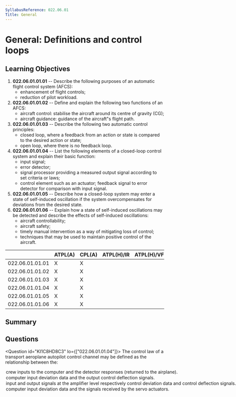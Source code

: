 ```yaml
---
SyllabusReference: 022.06.01
Title: General
---
```


# General: Definitions and control loops

## Learning Objectives

1. **022.06.01.01.01** -- Describe the following purposes of an automatic flight
   control system (AFCS):
   - enhancement of flight controls;
   - reduction of pilot workload.
2. **022.06.01.01.02** -- Define and explain the following two functions of an
   AFCS:
   - aircraft control: stabilise the aircraft around its centre of gravity (CG);
   - aircraft guidance: guidance of the aircraft"s flight path.
3. **022.06.01.01.03** -- Describe the following two automatic control
   principles:
   - closed loop, where a feedback from an action or state is compared to the
     desired action or state;
   - open loop, where there is no feedback loop.
4. **022.06.01.01.04** -- List the following elements of a closed-loop control
   system and explain their basic function:
   - input signal;
   - error detector;
   - signal processor providing a measured output signal according to set
     criteria or laws;
   - control element such as an actuator; feedback signal to error detector for
     comparison with input signal.
5. **022.06.01.01.05** -- Describe how a closed-loop system may enter a state of
   self-induced oscillation if the system overcompensates for deviations from
   the desired state.
6. **022.06.01.01.06** -- Explain how a state of self-induced oscillations may
   be detected and describe the effects of self-induced oscillations:
   - aircraft controllability;
   - aircraft safety;
   - timely manual intervention as a way of mitigating loss of control;
   - techniques that may be used to maintain positive control of the aircraft.

|                 | ATPL(A) | CPL(A) | ATPL(H)/IR | ATPL(H)/VFR | CPL(H) | IR  | CBIR(A) |
| --------------- | ------- | ------ | ---------- | ----------- | ------ | --- | ------- |
| 022.06.01.01.01 | X       | X      |            |             |        | X   |         |
| 022.06.01.01.02 | X       | X      |            |             |        | X   |         |
| 022.06.01.01.03 | X       | X      |            |             |        |     |         |
| 022.06.01.01.04 | X       | X      |            |             |        |     |         |
| 022.06.01.01.05 | X       | X      |            |             |        |     |         |
| 022.06.01.01.06 | X       | X      |            |             |        |     |         |

## Summary

## Questions

<Question id="KI1C8HD8C3" lo={["022.06.01.01.04"]}>
  <Text variant="oneCorrect">
    The control law of a transport aeroplane autopilot control channel may be
    defined as the relationship between the:
  </Text>
  <Option>
    crew inputs to the computer and the detector responses (returned to the
    airplane).
  </Option>
  <Option alwaysCorrect>
    computer input deviation data and the output control deflection signals.
  </Option>
  <Option>
    input and output signals at the amplifier level respectively control
    deviation data and control deflection signals.
  </Option>
  <Option>
    computer input deviation data and the signals received by the servo
    actuators.
  </Option>
</Question>

